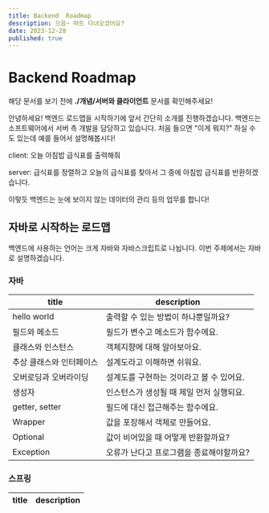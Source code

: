 ```yaml
---
title: Backend  Roadmap
description: 으음~ 마트 다녀오셨어요?
date: 2023-12-28
published: true
---
```


# Backend Roadmap

해당 문서를 보기 전에 **./개념/서버와 클라이언트** 문서를 확인해주세요!

안녕하세요! 백엔드 로드맵을 시작하기에 앞서 간단히 소개를 진행하겠습니다.
백엔드는 소프트웨어에서 서버 측 개발을 담당하고 있습니다. 처음 들으면 "이게 뭐지?" 하실 수도 있는데
예를 들어서 설명해봅시다!

client: 오늘 아침밥 급식표를 출력해줘

server: 급식표를 정렬하고 오늘의 급식표를 찾아서 그 중에 아침밥 급식표를 반환하겠습니다.

이렇듯 백엔드는 눈에 보이지 않는 데이터의 관리 등의 업무를 합니다!

## 자바로 시작하는 로드맵

백엔드에 사용하는 언어는 크게 자바와 자바스크립트로 나뉩니다. 이번 주제에서는 자바로 설명하겠습니다.

### 자바

|title|description|
|---|---|
|hello world|출력할 수 있는 방법이 하나뿐일까요?|
|필드와 메소드|필드가 변수고 메소드가 함수에요.|
|클래스와 인스턴스|객체지향에 대해 알아보아요.|
|추상 클래스와 인터페이스|설계도라고 이해하면 쉬워요.|
|오버로딩과 오버라이딩|설계도를 구현하는 것이라고 볼 수 있어요.|
|생성자|인스턴스가 생성될 때 제일 먼저 실행되요.|
|getter, setter|필드에 대신 접근해주는 함수에요.|
|Wrapper|값을 포장해서 객체로 만들어요.|
|Optional|값이 비어있을 때 어떻게 반환할까요?|
|Exception|오류가 난다고 프로그램을 종료해야할까요?|

### 스프링

|title|description|
|---|---|